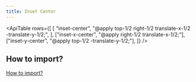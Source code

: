 ```yaml
---
title: Inset Center
---
```



<ApiTable
    rows={[
        [
            "inset-center",
            "@apply top-1/2 right-1/2 translate-x-1/2 -translate-y-1/2;",
        ],
        ["inset-x-center", "@apply right-1/2 translate-x-1/2;"],
        ["inset-y-center", "@apply top-1/2 -translate-y-1/2;"],
    ]}
/>

## How to import?

[How to import?](/#how-to-import)
